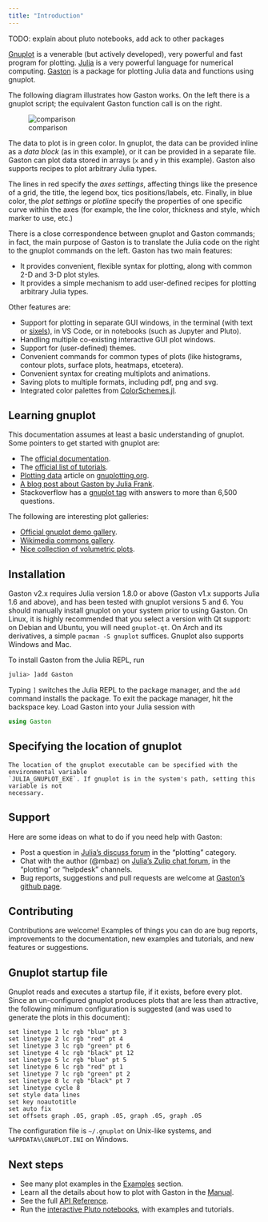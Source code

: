 ```yaml
---
title: "Introduction"
---
```


TODO: explain about pluto notebooks, add ack to other packages

[Gnuplot](http://www.gnuplot.info/) is a venerable (but actively
developed), very powerful and fast program for plotting.
[Julia](https://julialang.org) is a very powerful language for numerical
computing.  [Gaston](https://github.com/mbaz/Gaston.jl) is a package for
plotting Julia data and functions using gnuplot.

The following diagram illustrates how Gaston works. On the left there is a
gnuplot script; the equivalent Gaston function call is on the right.

![comparison](assets/comparison.png)

The data to plot is in green color. In gnuplot, the data can be provided
inline as a _data block_ (as in this example), or it can be provided in a
separate file. Gaston can plot data stored in arrays (`x` and `y` in this
example). Gaston also supports recipes to plot arbitrary Julia types.

The lines in red specify the _axes settings_, affecting things like the
presence of a grid, the title, the legend box, tics positions/labels, etc.
Finally, in blue color, the _plot settings_ or _plotline_ specify the
properties of one specific curve within the axes (for example, the line
color, thickness and style, which marker to use, etc.)

There is a close correspondence between gnuplot and Gaston commands; in
fact, the main purpose of Gaston is to translate the Julia code on the
right to the gnuplot commands on the left. Gaston has two main features:

* It provides convenient, flexible syntax for plotting, along with common
  2-D and 3-D plot styles.
* It provides a simple mechanism to add user-defined recipes for plotting
  arbitrary Julia types.

Other features are:

* Support for plotting in separate GUI windows, in the terminal (with text
  or [sixels](https://en.wikipedia.org/wiki/Sixel)), in VS Code, or in
  notebooks (such as Jupyter and Pluto).
* Handling multiple co-existing interactive GUI plot windows.
* Support for (user-defined) themes.
* Convenient commands for common types of plots (like histograms, contour
  plots, surface plots, heatmaps, etcetera).
* Convenient syntax for creating multiplots and animations.
* Saving plots to multiple formats, including pdf, png and svg.
* Integrated color palettes from
  [ColorSchemes.jl](https://github.com/JuliaGraphics/ColorSchemes.jl).

## Learning gnuplot

This documentation assumes at least a basic understanding of gnuplot. Some
pointers to get started with gnuplot are:

* The [official documentation](http://www.gnuplot.info/documentation.html).
* The [official list of tutorials](http://www.gnuplot.info/help.html).
* [Plotting data](http://www.gnuplotting.org/plotting-data/) article on
  [gnuplotting.org](http://www.gnuplotting.org/).
* [A blog post about Gaston by Julia
  Frank](https://juliaifrank.com/gnuplot-with-julia-for-beautiful-graphics/).
* Stackoverflow has a [gnuplot
  tag](https://stackoverflow.com/questions/tagged/gnuplot) with answers to
  more than 6,500 questions.

The following are interesting plot galleries:

* [Official gnuplot demo
  gallery](http://www.gnuplot.info/screenshots/index.html#demos).
* [Wikimedia commons
  gallery](https://commons.wikimedia.org/wiki/Category:Gnuplot_diagrams).
* [Nice collection of volumetric
  plots](https://ayapin-film.sakura.ne.jp/Gnuplot/pm3d.html).

## Installation

Gaston v2.x requires Julia version 1.8.0 or above (Gaston v1.x supports
Julia 1.6 and above), and has been tested with gnuplot versions 5 and 6.
You should manually install gnuplot on your system prior to using Gaston.
On Linux, it is highly recommended that you select a version with Qt
support: on Debian and Ubuntu, you will need `gnuplot-qt`. On Arch and its
derivatives, a simple `pacman -S gnuplot` suffices.  Gnuplot also supports
Windows and Mac.

To install Gaston from the Julia REPL, run
```julia
julia> ]add Gaston
```
Typing `]` switches the Julia REPL to the package manager, and the `add`
command installs the package. To exit the package manager, hit the backspace
key.
Load Gaston into your Julia session with
```julia
using Gaston
```

::: {.callout-note}
## Specifying the location of gnuplot

    The location of the gnuplot executable can be specified with the environmental variable
    `JULIA_GNUPLOT_EXE`. If gnuplot is in the system's path, setting this variable is not
    necessary.

:::

## Support

Here are some ideas on what to do if you need help with Gaston:

* Post a question in [Julia's discuss forum](https://discourse.julialang.org/tag/plotting)
  in the "plotting" category.
* Chat with the author (@mbaz) on [Julia's Zulip chat forum](https://julialang.zulipchat.com/),
  in the "plotting" or "helpdesk" channels.
* Bug reports, suggestions and pull requests are welcome at
  [Gaston's github page](https://github.com/mbaz/Gaston.jl).

## Contributing

Contributions are welcome! Examples of things you can do are bug reports,
improvements to the documentation, new examples and tutorials, and new features or
suggestions.

## Gnuplot startup file

Gnuplot reads and executes a startup file, if it exists, before every plot.
Since an un-configured gnuplot produces plots that are less than attractive,
the following minimum configuration is suggested (and was used to generate the
plots in this document):

    set linetype 1 lc rgb "blue" pt 3
    set linetype 2 lc rgb "red" pt 4
    set linetype 3 lc rgb "green" pt 6
    set linetype 4 lc rgb "black" pt 12
    set linetype 5 lc rgb "blue" pt 5
    set linetype 6 lc rgb "red" pt 1
    set linetype 7 lc rgb "green" pt 2
    set linetype 8 lc rgb "black" pt 7
    set linetype cycle 8
    set style data lines
    set key noautotitle
    set auto fix
    set offsets graph .05, graph .05, graph .05, graph .05

The configuration file is `~/.gnuplot` on Unix-like systems, and
`%APPDATA%\GNUPLOT.INI` on Windows.

## Next steps

* See many plot examples in the [Examples](examples.qmd) section.
* Learn all the details about how to plot with Gaston in the [Manual](manual.qmd).
* See the full [API Reference](reference.qmd).
* Run the [interactive Pluto notebooks](https://github.com/mbaz/Gaston.jl/tree/master/notebooks),
  with examples and tutorials.

